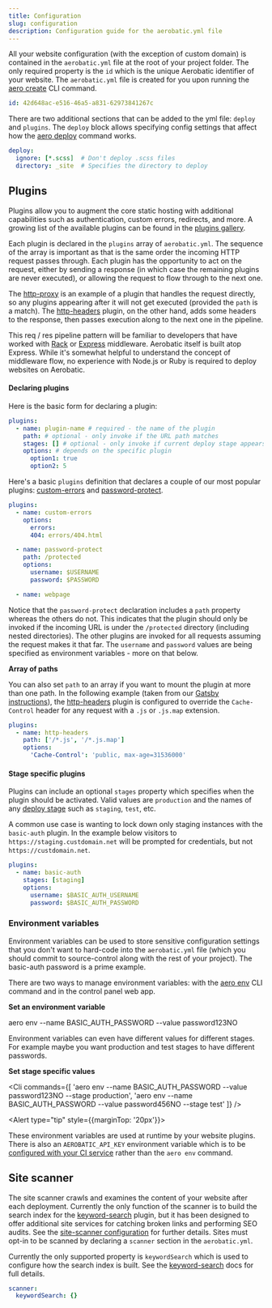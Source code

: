 ```yaml
---
title: Configuration
slug: configuration
description: Configuration guide for the aerobatic.yml file
---
```



All your website configuration (with the exception of custom domain) is contained in the `aerobatic.yml` file at the root of your project folder. The only required property is the `id` which is the unique Aerobatic identifier of your website. The `aerobatic.yml` file is created for you upon running the [aero create](/docs/cli#create-command) CLI command.

```yaml
id: 42d648ac-e516-46a5-a831-62973841267c
```

There are two additional sections that can be added to the yml file: `deploy` and `plugins`. The `deploy` block allows specifying config settings that affect how the [aero deploy](/docs/cli#deploy-command) command works.

```yaml
deploy:
  ignore: [*.scss]  # Don't deploy .scss files
  directory: _site  # Specifies the directory to deploy
```

## Plugins

Plugins allow you to augment the core static hosting with additional capabilities such as authentication, custom errors, redirects, and more. A growing list of the available plugins can be found in the [plugins gallery](/docs/plugins/).

Each plugin is declared in the `plugins` array of `aerobatic.yml`. The sequence of the array is important as that is the same order the incoming HTTP request passes through. Each plugin has the opportunity to act on the request, either by sending a response (in which case the remaining plugins are never executed), or allowing the request to flow through to the next one.

The [http-proxy](/docs/plugins/http-proxy) is an example of a plugin that handles the request directly, so any plugins appearing after it will not get executed (provided the `path` is a match). The [http-headers](/docs/plugins/http-headers) plugin, on the other hand, adds some headers to the response, then passes execution along to the next one in the pipeline.

<Alert type="tip">

This req / res pipeline pattern will be familiar to developers that have worked with [Rack](http://rack.github.io/) or [Express](http://expressjs.com/en/guide/using-middleware.html) middleware. Aerobatic itself is built atop Express. While it's somewhat helpful to understand the concept of middleware flow, no experience with Node.js or Ruby is required to deploy websites on Aerobatic.

</Alert>

#### Declaring plugins

Here is the basic form for declaring a plugin:

```yaml
plugins:
  - name: plugin-name # required - the name of the plugin
    path: # optional - only invoke if the URL path matches
    stages: [] # optional - only invoke if current deploy stage appears in list
    options: # depends on the specific plugin
      option1: true
      option2: 5
```

Here's a basic `plugins` definition that declares a couple of our most popular plugins: [custom-errors](/docs/plugins/custom-errors/) and [password-protect](/docs/plugins/password-protect/).

```yaml
plugins:
  - name: custom-errors
    options:
      errors:
      404: errors/404.html

  - name: password-protect
    path: /protected
    options:
      username: $USERNAME
      password: $PASSWORD

  - name: webpage
```

Notice that the `password-protect` declaration includes a `path` property whereas the others do not. This indicates that the plugin should only be invoked if the incoming URL is under the `/protected` directory (including nested directories). The other plugins are invoked for all requests assuming the request makes it that far. The `username` and `password` values are being specified as environment variables - more on that below.

**Array of paths**

You can also set `path` to an array if you want to mount the plugin at more than one path. In the following example (taken from our [Gatsby instructions](/docs/static-site-generators/#gatsby)), the [http-headers](/docs/plugins/http-headers/) plugin is configured to override the `Cache-Control` header for any request with a `.js` or `.js.map` extension.

```yaml
plugins:
  - name: http-headers
    path: ['/*.js', '/*.js.map']
    options:
      'Cache-Control': 'public, max-age=31536000'
```

#### Stage specific plugins

Plugins can include an optional `stages` property which specifies when the plugin should be activated. Valid values are `production` and the names of any [deploy stage](/docs/overview#deploy-stages) such as `staging`, `test`, etc.

A common use case is wanting to lock down only staging instances with the `basic-auth` plugin. In the example below visitors to `https://staging.custdomain.net` will be prompted for credentials, but not `https://custdomain.net`.

```yaml
plugins:
  - name: basic-auth
    stages: [staging]
    options:
      username: $BASIC_AUTH_USERNAME
      password: $BASIC_AUTH_PASSWORD
```

### Environment variables

Environment variables can be used to store sensitive configuration settings that you don't want to hard-code into the `aerobatic.yml` file (which you should commit to source-control along with the rest of your project). The basic-auth password is a prime example.

There are two ways to manage environment variables: with the [aero env](/docs/cli#env-command) CLI command and in the control panel web app.

**Set an environment variable**

<Cli>aero env --name BASIC_AUTH_PASSWORD --value password123NO</Cli>

Environment variables can even have different values for different stages. For example maybe you want production and test stages to have different passwords.

**Set stage specific values**

<Cli
  commands={[
    'aero env --name BASIC_AUTH_PASSWORD --value password123NO --stage production',
    'aero env --name BASIC_AUTH_PASSWORD --value password456NO --stage test'
  ]}
/>

<Alert type="tip" style={{marginTop: '20px'}}>

These environment variables are used at runtime by your website plugins. There is also an `AEROBATIC_API_KEY` environment variable which is to be [configured with your CI service](/docs/deployment#aerobatic-apikey) rather than the `aero env` command.

</Alert>

## Site scanner

The site scanner crawls and examines the content of your website after each deployment. Currently the only function of the scanner is to build the search index for the [keyword-search](/docs/plugins/keyword-search) plugin, but it has been designed to offer additional site services for catching broken links and performing SEO audits. See the [site-scanner configuration](/docs/configuration/#site-scanner) for further details. Sites must opt-in to be scanned by declaring a `scanner` section in the `aerobatic.yml`.

Currently the only supported property is `keywordSearch` which is used to configure how the search index is built. See the [keyword-search](/docs/plugins/keyword-search/#configuration) docs for full details.

```yaml
scanner:
  keywordSearch: {}
```
